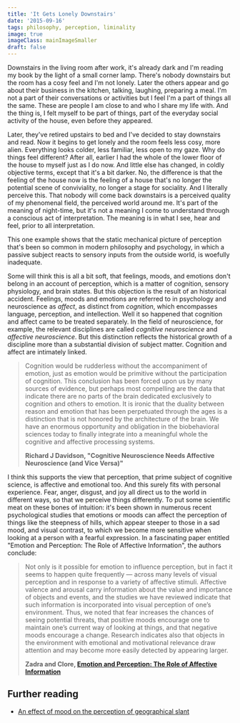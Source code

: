 ```yaml
---
title: 'It Gets Lonely Downstairs'
date: '2015-09-16'
tags: philosophy, perception, liminality
image: true
imageClass: mainImageSmaller 
draft: false
---
```

Downstairs in the living room after work, it's already dark and I'm reading my book by the light of a small corner lamp. There's nobody downstairs but the room has a cosy feel and I'm not lonely. Later the others appear and go about their business in the kitchen, talking, laughing, preparing a meal. I'm not a part of their conversations or activities but I feel I'm a part of things all the same. These are people I am close to and who I share my life with. And the thing is, I felt myself to be part of things, part of the everyday social activity of the house, even before they appeared.

Later, they've retired upstairs to bed and I've decided to stay downstairs and read. Now it begins to get lonely and the room feels less cosy, more alien. Everything looks colder, less familiar, less open to my gaze. Why do things feel different? After all, earlier I had the whole of the lower floor of the house to myself just as I do now. And little else has changed, in coldly objective terms, except that it's a bit darker. No, the difference is that the feeling of the house now is the feeling of a house that's no longer the potential scene of conviviality, no longer a stage for sociality. And I literally perceive this. That nobody will come back downstairs is a perceived quality of my phenomenal field, the perceived world around me. It's part of the meaning of night-time, but it's not a meaning I come to understand through a conscious act of interpretation. The meaning is in what I see, hear and feel, prior to all interpretation.

This one example shows that the static mechanical picture of perception that's been so common in modern philosophy and psychology, in which a passive subject reacts to sensory inputs from the outside world, is woefully inadequate.

Some will think this is all a bit soft, that feelings, moods, and emotions don't belong in an account of perception, which is a matter of cognition, sensory physiology, and brain states. But this objection is the result of an historical accident. Feelings, moods and emotions are referred to in psychology and neuroscience as _affect_, as distinct from _cognition_, which encompasses language, perception, and intellection. Well it so happened that cognition and affect came to be treated separately. In the field of neuroscience, for example, the relevant disciplines are called _cognitive neuroscience_ and _affective neuroscience_. But this distinction reflects the historical growth of a discipline more than a substantial division of subject matter. Cognition and affect are intimately linked.

> Cognition would be rudderless without the accompaniment of emotion, just as emotion would be primitive without the participation of cognition. This conclusion has been forced upon us by many sources of evidence, but perhaps most compelling are the data that indicate there are no parts of the brain dedicated exclusively to cognition and others to emotion. It is ironic that the duality between reason and emotion that has been perpetuated through the ages is a distinction that is not honored by the architecture of the brain. We have an enormous opportunity and obligation in the biobehavioral sciences today to finally integrate into a meaningful whole the cognitive and affective processing systems.
>
> **Richard J Davidson, "Cognitive Neuroscience Needs Affective Neuroscience (and Vice Versa)"**

I think this supports the view that perception, that prime subject of cognitive science, is affective and emotional too. And this surely fits with personal experience. Fear, anger, disgust, and joy all direct us to the world in different ways, so that we perceive things differently. To put some scientific meat on these bones of intuition: it's been shown in numerous recent psychological studies that emotions or moods can affect the perception of things like the steepness of hills, which appear steeper to those in a sad mood, and visual contrast, to which we become more sensitive when looking at a person with a fearful expression. In a fascinating paper entitled "Emotion and Perception: The Role of Affective Information", the authors conclude:

> Not only is it possible for emotion to influence perception, but in fact it seems to happen quite frequently — across many levels of visual perception and in response to a variety of affective stimuli. Affective valence and arousal carry information about the value and importance of objects and events, and the studies we have reviewed indicate that such information is incorporated into visual perception of one’s environment. Thus, we noted that fear increases the chances of seeing potential threats, that positive moods encourage one to maintain one’s current way of looking at things, and that negative moods encourage a change. Research indicates also that objects in the environment with emotional and motivational relevance draw attention and may become more easily detected by appearing larger.
>
> **Zadra and Clore, [Emotion and Perception: The Role of Affective Information](https://www.ncbi.nlm.nih.gov/pmc/articles/PMC3203022/)**

## Further reading

* [An effect of mood on the perception of geographical slant](https://www.ncbi.nlm.nih.gov/pmc/articles/PMC3298357/)
